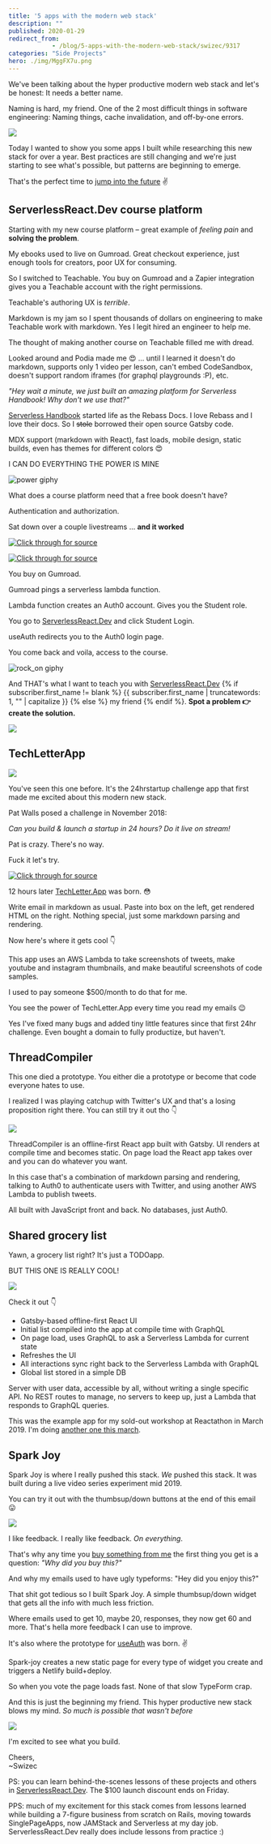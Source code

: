 ```yaml
---
title: '5 apps with the modern web stack'
description: ""
published: 2020-01-29
redirect_from: 
            - /blog/5-apps-with-the-modern-web-stack/swizec/9317
categories: "Side Projects"
hero: ./img/MggFX7u.png
---
```

We&#x27;ve been talking about the hyper productive modern web stack and let&#x27;s be honest: It needs a better name.





Naming is hard, my friend. One of the 2 most difficult things in software engineering: Naming things, cache invalidation, and off-by-one errors.



![](./img/MggFX7u.png)



Today I wanted to show you some apps I built while researching this new stack for over a year. Best practices are still changing and we&#x27;re just starting to see what&#x27;s possible, but patterns are beginning to emerge.



That&#x27;s the perfect time to [jump into the future](https://serverlessreact.dev) ✌️



## ServerlessReact.Dev course platform



Starting with my new course platform – great example of _feeling pain_ and **solving the problem**.



My ebooks used to live on Gumroad. Great checkout experience, just enough tools for creators, poor UX for consuming.



So I switched to Teachable. You buy on Gumroad and a Zapier integration gives you a Teachable account with the right permissions.



Teachable&#x27;s authoring UX is _terrible_.



Markdown is my jam so I spent thousands of dollars on engineering to make Teachable work with markdown. Yes I legit hired an engineer to help me.



The thought of making another course on Teachable filled me with dread.



Looked around and Podia made me 😍 ... until I learned it doesn&#x27;t do markdown, supports only 1 video per lesson, can&#x27;t embed CodeSandbox, doesn&#x27;t support random iframes (for graphql playgrounds :P), etc.



_&quot;Hey wait a minute, we just built an amazing platform for Serverless Handbook! Why don&#x27;t we use that?&quot;_



[Serverless Handbook](https://serverlesshandbook.dev) started life as the Rebass Docs. I love Rebass and I love their docs. So I ~~stole~~ borrowed their open source Gatsby code.



MDX support (markdown with React), fast loads, mobile design, static builds, even has themes for different colors 😍



I CAN DO EVERYTHING THE POWER IS MINE



![power giphy](./img/media-3o84sq21TxDH6PyYms-giphy.gif)



What does a course platform need that a free book doesn&#x27;t have?



Authentication and authorization.



Sat down over a couple livestreams ... **and it worked**



[![Click through for source](./img/techletter.app-screenshot-1580316667326.png)](https://www.youtube.com/watch?v=-b14ww6GXNY)



[![Click through for source](./img/techletter.app-screenshot-1580316666651.png)](https://www.youtube.com/watch?v=lwaHKXItp2k)



You buy on Gumroad.



Gumroad pings a serverless lambda function.



Lambda function creates an Auth0 account. Gives you the Student role.



You go to [ServerlessReact.Dev](https://serverlessreact.dev) and click Student Login.



useAuth redirects you to the Auth0 login page.



You come back and voila, access to the course.



![rock_on giphy](./img/media-u0v3z2iQLxyHC-giphy.gif)



And THAT&#x27;s what I want to teach you with [ServerlessReact.Dev](https://serverlessreact.dev) {% if subscriber.first_name != blank %} {{ subscriber.first_name | truncatewords: 1, &quot;&quot; | capitalize }} {% else %} my friend {% endif %}. **Spot a problem 👉 create the solution.**



[![](./img/H43WagD.png)](https://twitter.com/Swizec/status/1222387776970117120)



## TechLetterApp



[![](./img/InwptHv.png)](https://techletter.app/)



You&#x27;ve seen this one before. It&#x27;s the 24hrstartup challenge app that first made me excited about this modern new stack.



Pat Walls posed a challenge in November 2018:



_Can you build &amp; launch a startup in 24 hours? Do it live on stream!_



Pat is crazy. There&#x27;s no way.



Fuck it let&#x27;s try.



[![Click through for source](./img/techletter.app-screenshot-1580316667107.png)](https://www.youtube.com/watch?v=sqlC1zNYG4M)



12 hours later [TechLetter.App](https://techletter.app) was born. 😳



Write email in markdown as usual. Paste into box on the left, get rendered HTML on the right. Nothing special, just some markdown parsing and rendering.



Now here&#x27;s where it gets cool 👇



This app uses an AWS Lambda to take screenshots of tweets, make youtube and instagram thumbnails, and make beautiful screenshots of code samples.



I used to pay someone $500/month to do that for me.



You see the power of TechLetter.App every time you read my emails 😉



Yes I&#x27;ve fixed many bugs and added tiny little features since that first 24hr challenge. Even bought a domain to fully productize, but haven&#x27;t.



## ThreadCompiler



This one died a prototype. You either die a prototype or become that code everyone hates to use.



I realized I was playing catchup with Twitter&#x27;s UX and that&#x27;s a losing proposition right there. You can still try it out tho 👇



[![](./img/mrG7OQq.gif)](https://threadcompiler.com/)



ThreadCompiler is an offline-first React app built with Gatsby. UI renders at compile time and becomes static. On page load the React app takes over and you can do whatever you want.



In this case that&#x27;s a combination of markdown parsing and rendering, talking to Auth0 to authenticate users with Twitter, and using another AWS Lambda to publish tweets.



All built with JavaScript front and back. No databases, just Auth0.



## Shared grocery list



Yawn, a grocery list right? It&#x27;s just a TODOapp.



BUT THIS ONE IS REALLY COOL!



[![](./img/zrt3fMG.gif)](https://shared-grocery-list.swizec.now.sh/)



Check it out 👇



- Gatsby-based offline-first React UI
- Initial list compiled into the app at compile time with GraphQL
- On page load, uses GraphQL to ask a Serverless Lambda for current state
- Refreshes the UI
- All interactions sync right back to the Serverless Lambda with GraphQL
- Global list stored in a simple DB



Server with user data, accessible by all, without writing a single specific API. No REST routes to manage, no servers to keep up, just a Lambda that responds to GraphQL queries.



This was the example app for my sold-out workshop at Reactathon in March 2019. I&#x27;m doing [another one this march](https://ti.to/real-world-react/modern-app-with-react-workshop-2020).



## Spark Joy



Spark Joy is where I really pushed this stack. _We_ pushed this stack. It was built during a live video series experiment mid 2019.



You can try it out with the thumbsup/down buttons at the end of this email 😛



[![](./img/static-widget-demo-c004d017db2b0abcc74ff30eb5c06342.gif)](https://spark-joy.netlify.com/)



I like feedback. I really like feedback. _On everything_.



That&#x27;s why any time you [buy something from me](https://serverlessreact.dev/) the first thing you get is a question: _&quot;Why did you buy this?&quot;_



And why my emails used to have ugly typeforms: &quot;Hey did you enjoy this?&quot;



That shit got tedious so I built Spark Joy. A simple thumbsup/down widget that gets all the info with much less friction.



Where emails used to get 10, maybe 20, responses, they now get 60 and more. That&#x27;s hella more feedback I can use to improve.



It&#x27;s also where the prototype for [useAuth](https://github.com/Swizec/useAuth) was born. ✌️



Spark-joy creates a new static page for every type of widget you create and triggers a Netlify build+deploy.



So when you vote the page loads fast. None of that slow TypeForm crap.



And this is just the beginning my friend. This hyper productive new stack blows my mind. _So much is possible that wasn&#x27;t before_



![](./img/media-xT0xeJpnrWC4XWblEk-giphy.gif)



I&#x27;m excited to see what you build.



Cheers,  
~Swizec



PS: you can learn behind-the-scenes lessons of these projects and others in [ServerlessReact.Dev](https://serverlessreact.dev). The $100 launch discount ends on Friday.



PPS: much of my excitement for this stack comes from lessons learned while building a 7-figure business from scratch on Rails, moving towards SinglePageApps, now JAMStack and Serverless at my day job. ServerlessReact.Dev really does include lessons from practice :)